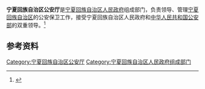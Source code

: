 {{Infobox PRCG
|color     = darkblue
|机构名称  = 宁夏回族自治区公安厅
|标志1     = Police Badge,P.R.China.svg
|标志1大小 = 120px
|标志1说明 = [[中华人民共和国人民警察警徽|中华人民共和国人民警察警徽]]
|职位1    = 厅长
|人员1    = [[杨东_(1962年)|杨　东]]
|衔级1    =
|职位2    = 副厅长
|人员2    = [[徐海宁|徐海宁]]{{wrap}}[[吴琦东|吴琦东]]{{wrap}}[[李德胜_(1966年)|李德胜]]{{wrap}}[[陈加先|陈加先]]{{wrap}}[[李云峰_(1965年)|李云峰]]
|人数2    = 5
|业务上级 = [[中华人民共和国公安部|中华人民共和国公安部]]
|组织上级 = [[宁夏回族自治区人民政府|宁夏回族自治区人民政府]]
|中共上级 = [[中国共产党宁夏回族自治区委员会|中国共产党宁夏回族自治区委员会]]
|中共本级 = 中国共产党宁夏回族自治区公安厅委员会
|机构类型 = [[宁夏回族自治区人民政府|宁夏回族自治区人民政府]]组成部门<br />[[宁夏回族自治区|宁夏回族自治区]][[公安机关|公安机关]]
|行政级别 = 正地厅级
|时期1    =
|机构1    =
|时期2    =
|机构2    =
|时期3    =
|机构3    =
|时期4    =
|机构4    =
|时期5    =
|机构5    =
|地址1    = [[宁夏回族自治区|宁夏回族自治区]]
|电话0    =
|官网     = [http://gat.nx.gov.cn/ 宁夏回族自治区公安厅]
|信息公开 =
}}

'''宁夏回族自治区公安厅'''是[[宁夏回族自治区人民政府|宁夏回族自治区人民政府]]组成部门，负责领导、管理[[宁夏回族自治区|宁夏回族自治区]]的公安保卫工作，接受宁夏回族自治区人民政府和[[中华人民共和国公安部|中华人民共和国公安部]]的双重领导。<ref>{{Cite book|title=犯罪学大辞书|author=康树华, 王岱, 冯树梁主编|publisher=甘肃人民出版社|year=1995|isbn=|location=兰州|pages=}}</ref>

== 参考资料 ==
{{reflist}}

[[Category:宁夏回族自治区公安厅|Category:宁夏回族自治区公安厅]]
[[Category:宁夏回族自治区人民政府组成部门|Category:宁夏回族自治区人民政府组成部门]]
